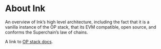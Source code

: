 # About Ink

An overview of Ink’s high level architecture, including the fact that it is a vanilla instance of the OP stack, that its EVM compatible, open source, and conforms the Superchain’s law of chains.

A link to [OP stack docs](https://docs.optimism.io/stack/getting-started).
